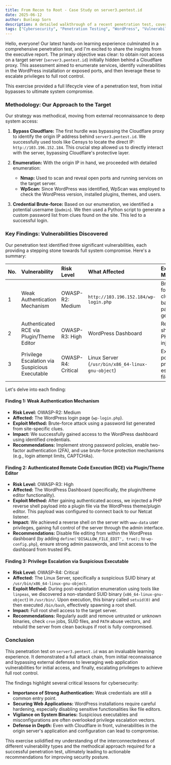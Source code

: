 ```yaml
---
title: From Recon to Root - Case Study on server3.pentest.id
date: 2025-06-12
author: Bunleap Sorn
description: A detailed walkthrough of a recent penetration test, covering initial bypasses, enumeration, and the exploitation of WordPress vulnerabilities and local privilege escalation to achieve root access.
tags: ["Cybersecurity", "Penetration Testing", "WordPress", "Vulnerability Assessment", "Cloudflare Bypass", "Nmap", "WpScan", "Privilege Escalation", "Ethical Hacking", "Case Study"]
---
```


Hello, everyone! Our latest hands-on learning experience culminated in a comprehensive penetration test, and I'm excited to share the insights from the executive report. The primary objective was clear: to obtain root access on a target server (`server3.pentest.id`) initially hidden behind a Cloudflare proxy. This assessment aimed to enumerate services, identify vulnerabilities in the WordPress installation or exposed ports, and then leverage these to escalate privileges to full root control.

This exercise provided a full lifecycle view of a penetration test, from initial bypasses to ultimate system compromise.

### Methodology: Our Approach to the Target

Our strategy was methodical, moving from external reconnaissance to deep system access:

1.  **Bypass Cloudflare:** The first hurdle was bypassing the Cloudflare proxy to identify the origin IP address behind `server3.pentest.id`. We successfully used tools like Censys to locate the direct IP: `http://103.196.152.184`. This crucial step allowed us to directly interact with the server, bypassing Cloudflare's protective layer.

2.  **Enumeration:** With the origin IP in hand, we proceeded with detailed enumeration:
    * **Nmap:** Used to scan and reveal open ports and running services on the target server.
    * **WpScan:** Since WordPress was identified, WpScan was employed to check the WordPress version, installed plugins, themes, and users.

3.  **Credential Brute-force:** Based on our enumeration, we identified a potential username (`@admin`). We then used a Python script to generate a custom password list from clues found on the site. This led to a successful login.

### Key Findings: Vulnerabilities Discovered

Our penetration test identified three significant vulnerabilities, each providing a stepping stone towards full system compromise. Here's a summary:

| No. | Vulnerability                                  | Risk Level  | What Affected                                    | Exploit Method                               |
| :-- | :--------------------------------------------- | :---------- | :----------------------------------------------- | :------------------------------------------- |
| 1   | Weak Authentication Mechanism                  | OWASP-R2: Medium | `http://103.196.152.184/wp-login.php`              | Brute-force via clue-based password generation |
| 2   | Authenticated RCE via Plugin/Theme Editor      | OWASP-R3: High   | WordPress Dashboard                              | Reverse shell via PHP code injection         |
| 3   | Privilege Escalation via Suspicious Executable | OWASP-R4: Critical | Linux Server (`/usr/bin/x86_64-linux-gnu-object`) | Execute potential privilege escalation file  |

Let's delve into each finding:

#### Finding 1: Weak Authentication Mechanism

* **Risk Level:** OWASP-R2: Medium
* **Affected:** The WordPress login page (`wp-login.php`).
* **Exploit Method:** Brute-force attack using a password list generated from site-specific clues.
* **Impact:** We successfully gained access to the WordPress dashboard using identified credentials.
* **Recommendations:** Implement strong password policies, enable two-factor authentication (2FA), and use brute-force protection mechanisms (e.g., login attempt limits, CAPTCHAs).

#### Finding 2: Authenticated Remote Code Execution (RCE) via Plugin/Theme Editor

* **Risk Level:** OWASP-R3: High
* **Affected:** The WordPress Dashboard (specifically, the plugin/theme editor functionality).
* **Exploit Method:** After gaining authenticated access, we injected a PHP reverse shell payload into a plugin file via the WordPress theme/plugin editor. This payload was configured to connect back to our Netcat listener.
* **Impact:** We achieved a reverse shell on the server with `www-data` user privileges, gaining full control of the server through the admin interface.
* **Recommendations:** Disable file editing from within the WordPress dashboard (by adding `define('DISALLOW_FILE_EDIT', true);` to `wp-config.php`), ensure strong admin passwords, and limit access to the dashboard from trusted IPs.

#### Finding 3: Privilege Escalation via Suspicious Executable

* **Risk Level:** OWASP-R4: Critical
* **Affected:** The Linux Server, specifically a suspicious SUID binary at `/usr/bin/x86_64-linux-gnu-object`.
* **Exploit Method:** During post-exploitation enumeration using tools like `linpeas`, we discovered a non-standard SUID binary (`x86_64-linux-gnu-object`) in `/usr/bin/`. Upon execution, this binary called `setuid(0)` and then executed `/bin/bash`, effectively spawning a root shell.
* **Impact:** Full root shell access to the target server.
* **Recommendations:** Regularly audit and remove untrusted or unknown binaries, check `cron` jobs, SUID files, and `PATH` abuse vectors, and rebuild the server from clean backups if root is fully compromised.

### Conclusion

This penetration test on `server3.pentest.id` was an invaluable learning experience. It demonstrated a full attack chain, from initial reconnaissance and bypassing external defenses to leveraging web application vulnerabilities for initial access, and finally, escalating privileges to achieve full root control.

The findings highlight several critical lessons for cybersecurity:
* **Importance of Strong Authentication:** Weak credentials are still a common entry point.
* **Securing Web Applications:** WordPress installations require careful hardening, especially disabling sensitive functionalities like file editors.
* **Vigilance on System Binaries:** Suspicious executables and misconfigurations are often overlooked privilege escalation vectors.
* **Defense in Depth:** Even with Cloudflare in front, vulnerabilities in the origin server's application and configuration can lead to compromise.

This exercise solidified my understanding of the interconnectedness of different vulnerability types and the methodical approach required for a successful penetration test, ultimately leading to actionable recommendations for improving security posture.